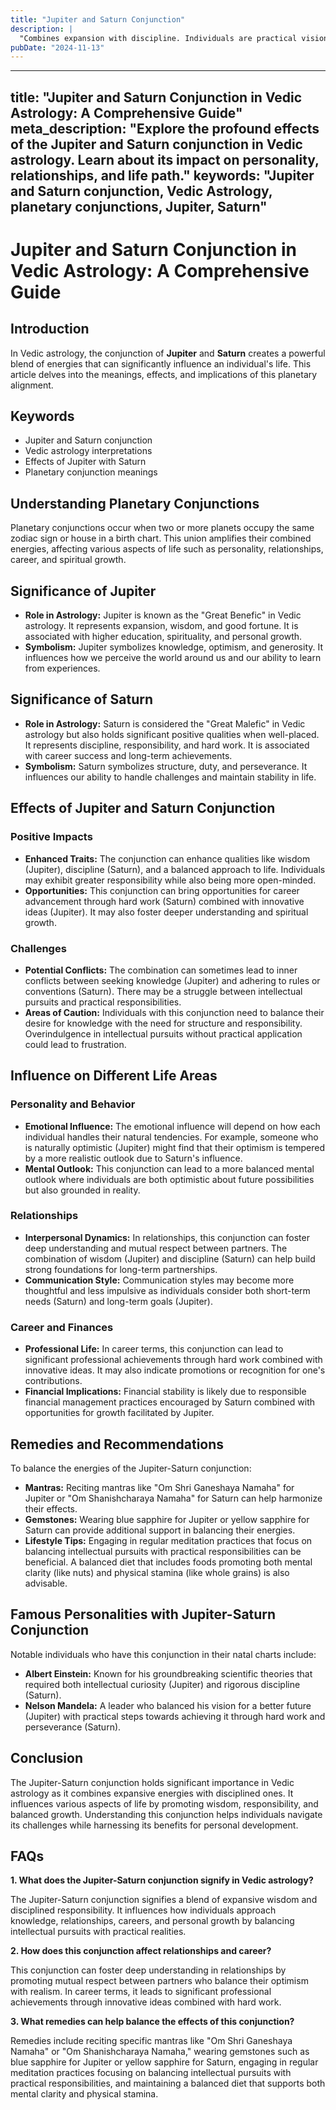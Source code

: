 ```yaml
---
title: "Jupiter and Saturn Conjunction"
description: |
  "Combines expansion with discipline. Individuals are practical visionaries"
pubDate: "2024-11-13"
---
```


--- 
title: "Jupiter and Saturn Conjunction in Vedic Astrology: A Comprehensive Guide"
meta_description: "Explore the profound effects of the Jupiter and Saturn conjunction in Vedic astrology. Learn about its impact on personality, relationships, and life path."
keywords: "Jupiter and Saturn conjunction, Vedic Astrology, planetary conjunctions, Jupiter, Saturn"
---

# Jupiter and Saturn Conjunction in Vedic Astrology: A Comprehensive Guide

## Introduction

In Vedic astrology, the conjunction of **Jupiter** and **Saturn** creates a powerful blend of energies that can significantly influence an individual's life. This article delves into the meanings, effects, and implications of this planetary alignment.

## Keywords

- Jupiter and Saturn conjunction
- Vedic astrology interpretations
- Effects of Jupiter with Saturn
- Planetary conjunction meanings

## Understanding Planetary Conjunctions

Planetary conjunctions occur when two or more planets occupy the same zodiac sign or house in a birth chart. This union amplifies their combined energies, affecting various aspects of life such as personality, relationships, career, and spiritual growth.

## Significance of Jupiter

- **Role in Astrology:** Jupiter is known as the "Great Benefic" in Vedic astrology. It represents expansion, wisdom, and good fortune. It is associated with higher education, spirituality, and personal growth.
- **Symbolism:** Jupiter symbolizes knowledge, optimism, and generosity. It influences how we perceive the world around us and our ability to learn from experiences.

## Significance of Saturn

- **Role in Astrology:** Saturn is considered the "Great Malefic" in Vedic astrology but also holds significant positive qualities when well-placed. It represents discipline, responsibility, and hard work. It is associated with career success and long-term achievements.
- **Symbolism:** Saturn symbolizes structure, duty, and perseverance. It influences our ability to handle challenges and maintain stability in life.

## Effects of Jupiter and Saturn Conjunction

### Positive Impacts

- **Enhanced Traits:** The conjunction can enhance qualities like wisdom (Jupiter), discipline (Saturn), and a balanced approach to life. Individuals may exhibit greater responsibility while also being more open-minded.
- **Opportunities:** This conjunction can bring opportunities for career advancement through hard work (Saturn) combined with innovative ideas (Jupiter). It may also foster deeper understanding and spiritual growth.

### Challenges

- **Potential Conflicts:** The combination can sometimes lead to inner conflicts between seeking knowledge (Jupiter) and adhering to rules or conventions (Saturn). There may be a struggle between intellectual pursuits and practical responsibilities.
- **Areas of Caution:** Individuals with this conjunction need to balance their desire for knowledge with the need for structure and responsibility. Overindulgence in intellectual pursuits without practical application could lead to frustration.

## Influence on Different Life Areas

### Personality and Behavior

- **Emotional Influence:** The emotional influence will depend on how each individual handles their natural tendencies. For example, someone who is naturally optimistic (Jupiter) might find that their optimism is tempered by a more realistic outlook due to Saturn's influence.
- **Mental Outlook:** This conjunction can lead to a more balanced mental outlook where individuals are both optimistic about future possibilities but also grounded in reality.

### Relationships

- **Interpersonal Dynamics:** In relationships, this conjunction can foster deep understanding and mutual respect between partners. The combination of wisdom (Jupiter) and discipline (Saturn) can help build strong foundations for long-term partnerships.
- **Communication Style:** Communication styles may become more thoughtful and less impulsive as individuals consider both short-term needs (Saturn) and long-term goals (Jupiter).

### Career and Finances

- **Professional Life:** In career terms, this conjunction can lead to significant professional achievements through hard work combined with innovative ideas. It may also indicate promotions or recognition for one's contributions.
- **Financial Implications:** Financial stability is likely due to responsible financial management practices encouraged by Saturn combined with opportunities for growth facilitated by Jupiter.

## Remedies and Recommendations

To balance the energies of the Jupiter-Saturn conjunction:

- **Mantras:** Reciting mantras like "Om Shri Ganeshaya Namaha" for Jupiter or "Om Shanishcharaya Namaha" for Saturn can help harmonize their effects.
- **Gemstones:** Wearing blue sapphire for Jupiter or yellow sapphire for Saturn can provide additional support in balancing their energies.
- **Lifestyle Tips:** Engaging in regular meditation practices that focus on balancing intellectual pursuits with practical responsibilities can be beneficial. A balanced diet that includes foods promoting both mental clarity (like nuts) and physical stamina (like whole grains) is also advisable.

## Famous Personalities with Jupiter-Saturn Conjunction

Notable individuals who have this conjunction in their natal charts include:

- **Albert Einstein:** Known for his groundbreaking scientific theories that required both intellectual curiosity (Jupiter) and rigorous discipline (Saturn).
- **Nelson Mandela:** A leader who balanced his vision for a better future (Jupiter) with practical steps towards achieving it through hard work and perseverance (Saturn).

## Conclusion

The Jupiter-Saturn conjunction holds significant importance in Vedic astrology as it combines expansive energies with disciplined ones. It influences various aspects of life by promoting wisdom, responsibility, and balanced growth. Understanding this conjunction helps individuals navigate its challenges while harnessing its benefits for personal development.

## FAQs

**1. What does the Jupiter-Saturn conjunction signify in Vedic astrology?**

The Jupiter-Saturn conjunction signifies a blend of expansive wisdom and disciplined responsibility. It influences how individuals approach knowledge, relationships, careers, and personal growth by balancing intellectual pursuits with practical realities.

**2. How does this conjunction affect relationships and career?**

This conjunction can foster deep understanding in relationships by promoting mutual respect between partners who balance their optimism with realism. In career terms, it leads to significant professional achievements through innovative ideas combined with hard work.

**3. What remedies can help balance the effects of this conjunction?**

Remedies include reciting specific mantras like "Om Shri Ganeshaya Namaha" or "Om Shanishcharaya Namaha," wearing gemstones such as blue sapphire for Jupiter or yellow sapphire for Saturn, engaging in regular meditation practices focusing on balancing intellectual pursuits with practical responsibilities, and maintaining a balanced diet that supports both mental clarity and physical stamina.
